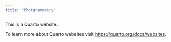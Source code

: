 ```yaml
---
title: "Photgrammetry"
---
```


This is a Quarto website.

To learn more about Quarto websites visit <https://quarto.org/docs/websites>.
